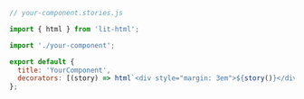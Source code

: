 ```js
// your-component.stories.js

import { html } from 'lit-html';

import './your-component';

export default {
  title: 'YourComponent',
  decorators: [(story) => html`<div style="margin: 3em">${story()}</div>`],
};
```
